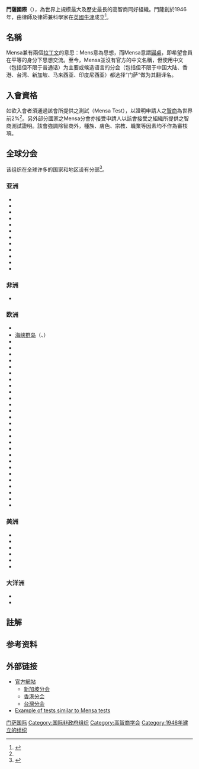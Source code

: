 {{Multiple issues|
{{refimprove|time=2019-11-10T07:45:27+00:00}}
{{Primarysources|time=2021-09-07T16:08:09+00:00}}
}}
{{Infobox Organization
| name = 門薩國際<br/>Mensa International
| image = Mensa International.svg
| size = 150px
| caption = 
| map = 
| msize = 
| mcaption = 
| motto = 
| formation = 1946年
| extinction = 
| type = [[高智商学会|高智商学会]]
| headquarters = 
| location = 全球
| membership = 约14万
| language = 
| leader_title = 现任会长
| leader_name = Björn Liljeqvist
| num_staff = 
| budget = 
| website = {{url|https://mensa.org/}}
}}
'''門薩國際'''（{{lang-en|Mensa International}}），為世界上規模最大及歷史最長的高智商同好組織。門薩創於1946年，由{{le|羅蘭·貝里爾|Roland Berrill}}律師及{{le|蘭斯洛特·威爾|Lancelot Ware}}律師兼科學家在[[英國|英國]][[牛津|牛津]]成立<ref name="台灣門薩">{{Cite web|title=台灣門薩|url=https://www.mensa.tw/|access-date=2021-09-07|archive-date=2021-04-25|archive-url=https://web.archive.org/web/20210425164652/https://www.mensa.tw/|dead-url=no}}</ref>。

==名稱==
Mensa兼有兩個[[拉丁文|拉丁文]]的意思：Mens意為思想，而Mensa意謂[[圓桌|圓桌]]，即希望會員在平等的身分下思想交流。至今，Mensa並沒有官方的中文名稱，但使用中文（包括但不限于普通话）为主要或候选语言的分会（包括但不限于中国大陆、香港、台湾、新加坡、马来西亚、印度尼西亚）都选择“门萨”做为其翻译名。

==入會資格==
如欲入會者須通過該會所提供之測試（Mensa Test），以證明申請人之[[智商|智商]]為世界前2%<ref name="台灣門薩" />。另外部分國家之Mensa分會亦接受申請人以該會接受之組織所提供之智商測試證明。該會強調除智商外，種族、膚色、宗教、職業等因素均不作為審核項。

==全球分会==
{{noteta|G1=地名}}
该组织在全球许多的国家和地区设有分部<ref>{{Cite web|title=National Groups|url=https://www.mensa.org/mensa/country-profiles|access-date=2021-09-07|work=www.mensa.org|archive-date=2021-02-21|archive-url=https://web.archive.org/web/20210221125607/https://www.mensa.org/mensa/country-profiles|dead-url=no}}</ref>{{notetag|中国大陆分会已于2020年正式解散并停止考试与接受新成员。}}。
{{Div col|cols=3}}

===亚洲===
*{{HKG}}
*{{TWN}}
*{{JPN}}
*{{KOR}}
*{{MAL}}
*{{SGP}}
*{{PHI}}
*{{INA}}
*{{IND}}
*{{PAK}}
*{{ARE}}
*{{CYP}}

===非洲===
*{{RSA}}

===欧洲===
*{{UK}}
*[[海峡群岛|海峡群岛]]（{{GGY}}、{{JER}}）
*{{IRE}}
*{{FRA}}
*{{ITA}}
*{{SPA}}
*{{GER}}
*{{CHE}}
*{{LUX}}
*{{BEL}}
*{{NLD}}
*{{DEN}}
*{{SWE}}
*{{NOR}}
*{{FIN}}
*{{AUT}}
*{{POL}}
*{{HUN}}
*{{CZE}}
*{{SVK}}
*{{SLO}}
*{{HRV}}
*{{SRB}}
*{{ROU}}
*{{BGR}}
*{{MNE}}
*{{MKD}}
*{{GRE}}
*{{TUR}}

===美洲===
*{{USA}}
*{{CAN}}
*{{MEX}}
*{{COL}}
*{{BRA}}
*{{ARG}}

===大洋洲===
*{{AUS}}
*{{NZL}}
{{Div col end}}

==註解==
{{notefoot}}

==参考资料==
{{reflist}}

==外部链接==
*[https://mensa.org/ 官方網站] {{Wayback|url=https://mensa.org/ |date=20210508234315 }}
**[https://www.mensa.org.sg/ 新加坡分会] {{Wayback|url=https://www.mensa.org.sg/ |date=20210505022658 }}
**[https://www.mensa.org.hk/ 香港分会] {{Wayback|url=https://www.mensa.org.hk/ |date=20210503074129 }}
**[https://www.mensa.tw/ 台灣分会] {{Wayback|url=https://www.mensa.tw/ |date=20210425164652 }}
* [http://www.bergmandata.com Example of tests similar to Mensa tests] {{Wayback|url=http://www.bergmandata.com/ |date=20210519134759 }}

[[Category:门萨国际|]]
[[Category:国际非政府组织|Category:国际非政府组织]]
[[Category:高智商学会|Category:高智商学会]]
[[Category:1946年建立的组织|Category:1946年建立的组织]]